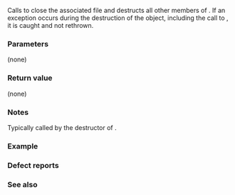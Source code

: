 {{cpp/io/basic_filebuf/title |~basic_filebuf}}
{{cpp/io/basic_filebuf/navbar}}
{{dcl begin}}
{{ddcl| 
virtual ~basic_filebuf();
}}
{{dcl end}}

Calls {{lc|close()}} to close the associated file and destructs all other members of {{tt|basic_filebuf}}. If an exception occurs during the destruction of the object, including the call to {{lc|close()}}, it is caught and not rethrown.

===Parameters===
(none)

===Return value===
(none)

===Notes===
Typically called by the destructor of {{lc|std::basic_fstream}}.

===Example===
{{example
|
| code=
|output=
}}

===Defect reports===
{{dr list begin}}
{{dr list item|wg=lwg|dr=622|std=C++98|before=it was unclear how to handle the exception thrown during destruction|after=it is caught but not rethrown}}
{{dr list end}}

===See also===
{{dsc begin}}
{{dsc inc|cpp/io/basic_filebuf/dsc basic_filebuf}}
{{dsc inc|cpp/io/basic_filebuf/dsc close}}
{{dsc end}}

{{langlinks|de|es|fr|it|ja|pt|ru|zh}}